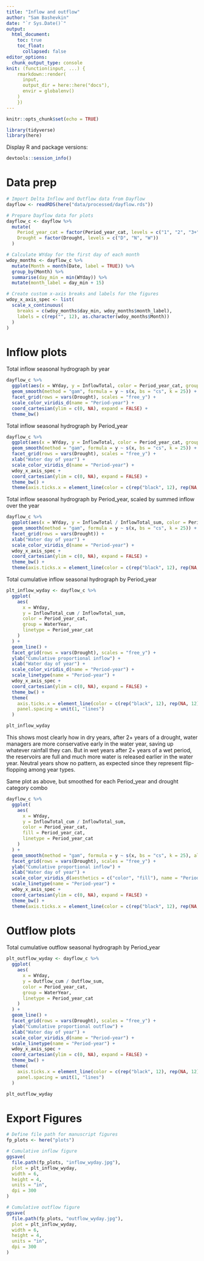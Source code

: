 ```yaml
---
title: "Inflow and outflow"
author: "Sam Bashevkin"
date: "`r Sys.Date()`"
output: 
  html_document:
    toc: true
    toc_float:
      collapsed: false
editor_options: 
  chunk_output_type: console
knit: (function(input, ...) {
    rmarkdown::render(
      input,
      output_dir = here::here("docs"),
      envir = globalenv()
    )
    })
---
```


```r
knitr::opts_chunk$set(echo = TRUE)
```


```r
library(tidyverse)
library(here)
```

Display R and package versions:

```r
devtools::session_info()
```

# Data prep

```r
# Import Delta Inflow and Outflow data from Dayflow
dayflow <- readRDS(here("data/processed/dayflow.rds"))

# Prepare Dayflow data for plots
dayflow_c <- dayflow %>%
  mutate(
    Period_year_cat = factor(Period_year_cat, levels = c("1", "2", "3+")),
    Drought = factor(Drought, levels = c("D", "N", "W"))
  )

# Calculate WYday for the first day of each month
wdoy_months <- dayflow_c %>%
  mutate(Month = month(Date, label = TRUE)) %>%
  group_by(Month) %>%
  summarise(day_min = min(WYday)) %>%
  mutate(month_label = day_min + 15)

# Create custom x-axis breaks and labels for the figures
wdoy_x_axis_spec <- list(
  scale_x_continuous(
    breaks = c(wdoy_months$day_min, wdoy_months$month_label), 
    labels = c(rep("", 12), as.character(wdoy_months$Month))
  )
)
```

# Inflow plots

Total inflow seasonal hydrograph by year

```r
dayflow_c %>% 
  ggplot(aes(x = WYday, y = InflowTotal, color = Period_year_cat, group = WaterYear)) +
  geom_smooth(method = "gam", formula = y ~ s(x, bs = "cs", k = 25)) +
  facet_grid(rows = vars(Drought), scales = "free_y") +
  scale_color_viridis_d(name = "Period-year") +
  coord_cartesian(ylim = c(0, NA), expand = FALSE) +
  theme_bw()
```

Total inflow seasonal hydrograph by Period_year

```r
dayflow_c %>%
  ggplot(aes(x = WYday, y = InflowTotal, color = Period_year_cat, group = Period_year_cat)) +
  geom_smooth(method = "gam", formula = y ~ s(x, bs = "cs", k = 25)) +
  facet_grid(rows = vars(Drought), scales = "free_y") +
  xlab("Water day of year") +
  scale_color_viridis_d(name = "Period-year") +
  wdoy_x_axis_spec +
  coord_cartesian(ylim = c(0, NA), expand = FALSE) +
  theme_bw() +
  theme(axis.ticks.x = element_line(color = c(rep("black", 12), rep(NA, 12))))
```

Total inflow seasonal hydrograph by Period_year, scaled by summed inflow over the year

```r
dayflow_c %>% 
  ggplot(aes(x = WYday, y = InflowTotal / InflowTotal_sum, color = Period_year_cat)) +
  geom_smooth(method = "gam", formula = y ~ s(x, bs = "cs", k = 25)) +
  facet_grid(rows = vars(Drought)) +
  xlab("Water day of year") +
  scale_color_viridis_d(name = "Period-year") +
  wdoy_x_axis_spec +
  coord_cartesian(ylim = c(0, NA), expand = FALSE) +
  theme_bw() +
  theme(axis.ticks.x = element_line(color = c(rep("black", 12), rep(NA, 12))))
```

Total cumulative inflow seasonal hydrograph by Period_year

```r
plt_inflow_wyday <- dayflow_c %>% 
  ggplot(
    aes(
      x = WYday, 
      y = InflowTotal_cum / InflowTotal_sum, 
      color = Period_year_cat, 
      group = WaterYear, 
      linetype = Period_year_cat
    )
  ) +
  geom_line() +
  facet_grid(rows = vars(Drought), scales = "free_y") +
  ylab("Cumulative proportional inflow") +
  xlab("Water day of year") +
  scale_color_viridis_d(name = "Period-year") +
  scale_linetype(name = "Period-year") +
  wdoy_x_axis_spec +
  coord_cartesian(ylim = c(0, NA), expand = FALSE) +
  theme_bw() +
  theme(
    axis.ticks.x = element_line(color = c(rep("black", 12), rep(NA, 12))), 
    panel.spacing = unit(1, "lines")
  )

plt_inflow_wyday
```

This shows most clearly how in dry years, after 2+ years of a drought, water managers are more conservative early in the water year, saving up whatever rainfall they can. But in wet years after 2+ years of a wet period, the reservoirs are full and much more water is released earlier in the water year. Neutral years show no pattern, as expected since they represent flip-flopping among year types.

Same plot as above, but smoothed for each Period_year and drought category combo

```r
dayflow_c %>% 
  ggplot(
    aes(
      x = WYday, 
      y = InflowTotal_cum / InflowTotal_sum, 
      color = Period_year_cat, 
      fill = Period_year_cat, 
      linetype = Period_year_cat
    )
  ) +
  geom_smooth(method = "gam", formula = y ~ s(x, bs = "cs", k = 25), alpha = 0.5) +
  facet_grid(rows = vars(Drought), scales = "free_y") +
  ylab("Cumulative proportional inflow") +
  xlab("Water day of year") +
  scale_color_viridis_d(aesthetics = c("color", "fill"), name = "Period-year") +
  scale_linetype(name = "Period-year") +
  wdoy_x_axis_spec +
  coord_cartesian(ylim = c(0, NA), expand = FALSE) +
  theme_bw() +
  theme(axis.ticks.x = element_line(color = c(rep("black", 12), rep(NA, 12))))
```

# Outflow plots

Total cumulative outflow seasonal hydrograph by Period_year

```r
plt_outflow_wyday <- dayflow_c %>% 
  ggplot(
    aes(
      x = WYday, 
      y = Outflow_cum / Outflow_sum, 
      color = Period_year_cat, 
      group = WaterYear, 
      linetype = Period_year_cat
    )
  ) +
  geom_line() +
  facet_grid(rows = vars(Drought), scales = "free_y") +
  ylab("Cumulative proportional outflow") +
  xlab("Water day of year") +
  scale_color_viridis_d(name = "Period-year") +
  scale_linetype(name = "Period-year") +
  wdoy_x_axis_spec +
  coord_cartesian(ylim = c(0, NA), expand = FALSE) +
  theme_bw() +
  theme(
    axis.ticks.x = element_line(color = c(rep("black", 12), rep(NA, 12))), 
    panel.spacing = unit(1, "lines")
  )

plt_outflow_wyday
```

# Export Figures

```r
# Define file path for manuscript figures
fp_plots <- here("plots")

# Cumulative inflow figure
ggsave(
  file.path(fp_plots, "inflow_wyday.jpg"), 
  plot = plt_inflow_wyday, 
  width = 6, 
  height = 4, 
  units = "in",
  dpi = 300
)

# Cumulative outflow figure
ggsave(
  file.path(fp_plots, "outflow_wyday.jpg"), 
  plot = plt_inflow_wyday, 
  width = 6, 
  height = 4, 
  units = "in",
  dpi = 300
)
```

